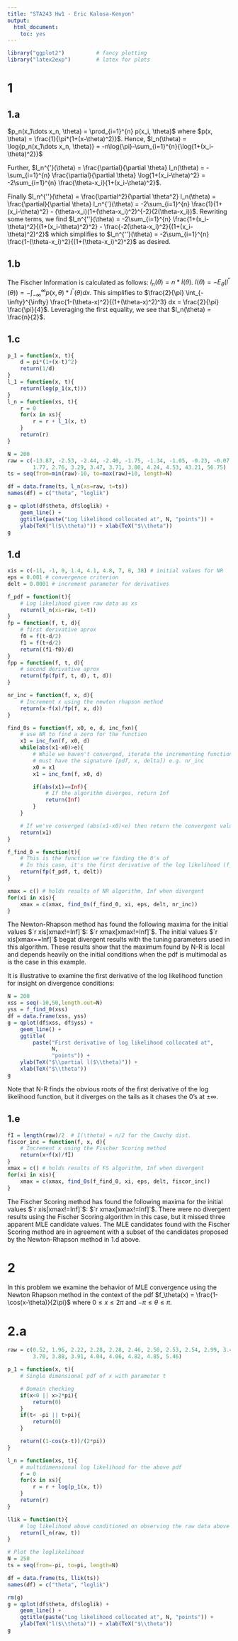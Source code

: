 ```yaml
---
title: "STA243 Hw1 - Eric Kalosa-Kenyon"
output:
  html_document:
    toc: yes
---
```


```r
library("ggplot2")          # fancy plotting
library("latex2exp")        # latex for plots
```

# 1
## 1.a
$p_n(x_1\dots x_n, \theta) = \prod_{i=1}^{n} p(x_i, \theta)$ where
$p(x, \theta) = \frac{1}{\pi*(1+(x-\theta)^2)}$. Hence,
$l_n(\theta) = \log{p_n(x_1\dots x_n, \theta)} =
    -n\log{\pi}-\sum_{i=1}^{n}{\log{1+(x_i-\theta)^2}}$
  
Further, $l_n^{'}(\theta) = \frac{\partial}{\partial \theta} l_n(\theta) =
    -\sum_{i=1}^{n} \frac{\partial}{\partial \theta} \log{1+(x_i-\theta)^2} =
    -2\sum_{i=1}^{n} \frac{\theta-x_i}{1+(x_i-\theta)^2}$.
  
Finally $l_n^{''}(\theta) = \frac{\partial^2}{\partial \theta^2} l_n(\theta) =
    \frac{\partial}{\partial \theta} l_n^{'}(\theta) =
    -2\sum_{i=1}^{n} \frac{1}{1+(x_i-\theta)^2} -
    (\theta-x_i)(1+(\theta-x_i)^2)^{-2}(2(\theta-x_i))$.
Rewriting some terms, we find
$l_n^{''}(\theta) =
    -2\sum_{i=1}^{n} \frac{1+(x_i-\theta)^2}{(1+(x_i-\theta)^2)^2} -
    \frac{-2(\theta-x_i)^2}{(1+(x_i-\theta)^2)^2}$
which simplifies to
$l_n^{''}(\theta) =
    -2\sum_{i=1}^{n} \frac{1-(\theta-x_i)^2}{(1+(\theta-x_i)^2)^2}$ as desired.


## 1.b
The Fischer Information is calculated as follows:
$I_n(\theta) = n*I(\theta)$.
$I(\theta) = -E_\theta(l^{''}(\theta)) =
    -\int_{-\infty}^{\infty} p(x,\theta)*l^{''}(\theta) dx$. This simplifies to
$\frac{2}{\pi} \int_{-\infty}^{\infty}
    \frac{1-(\theta-x)^2}{(1+(\theta-x)^2)^3} dx = \frac{2}{\pi} \frac{\pi}{4}$.
Leveraging the first equality, we see that $I_n(\theta) = \frac{n}{2}$.

## 1.c
```r
p_1 = function(x, t){
    d = pi*(1+(x-t)^2)
    return(1/d)
}
l_1 = function(x, t){
    return(log(p_1(x,t)))
}
l_n = function(xs, t){
    r = 0
    for(x in xs){
        r = r + l_1(x, t)
    }
    return(r)
}

N = 200
raw = c(-13.87, -2.53, -2.44, -2.40, -1.75, -1.34, -1.05, -0.23, -0.07, 0.27,
        1.77, 2.76, 3.29, 3.47, 3.71, 3.80, 4.24, 4.53, 43.21, 56.75)
ts = seq(from=min(raw)-10, to=max(raw)+10, length=N)

df = data.frame(ts, l_n(xs=raw, t=ts))
names(df) = c("theta", "loglik")

g = qplot(df$theta, df$loglik) +
    geom_line() +
    ggtitle(paste("Log likelihood collocated at", N, "points")) +
    ylab(TeX("l($\\theta)")) + xlab(TeX("$\\theta"))
g
```

## 1.d
```r
xis = c(-11, -1, 0, 1.4, 4.1, 4.8, 7, 8, 38) # initial values for NR
eps = 0.001 # convergence criterion
delt = 0.0001 # increment parameter for derivatives

f_pdf = function(t){
    # Log likelihood given raw data as xs
    return(l_n(xs=raw, t=t))
}
fp = function(f, t, d){
    # first derivative aprox
    f0 = f(t-d/2)
    f1 = f(t+d/2)
    return((f1-f0)/d)
}
fpp = function(f, t, d){
    # second derivative aprox
    return(fp(fp(f, t, d), t, d))
}

nr_inc = function(f, x, d){
    # Increment x using the newton rhapson method
    return(x-f(x)/fp(f, x, d))
}

find_0s = function(f, x0, e, d, inc_fxn){
    # use NR to find a zero for the function
    x1 = inc_fxn(f, x0, d)
    while(abs(x1-x0)>e){
        # While we haven't converged, iterate the incrementing function (which
        # must have the signature [pdf, x, delta]) e.g. nr_inc
        x0 = x1
        x1 = inc_fxn(f, x0, d)

        if(abs(x1)==Inf){
            # If the algorithm diverges, return Inf
            return(Inf)
        }
    }

    # If we've converged (abs(x1-x0)<e) then return the convergent value
    return(x1)
}

f_find_0 = function(t){
    # This is the function we're finding the 0's of
    # In this case, it's the first derivative of the log likelihood (f_pdf)
    return(fp(f_pdf, t, delt))
}

xmax = c() # holds results of NR algorithm, Inf when divergent
for(xi in xis){
    xmax = c(xmax, find_0s(f_find_0, xi, eps, delt, nr_inc))
}
```

The Newton-Rhapson method has found the following maxima for the initial values
$`r xis[xmax!=Inf]`$: $`r xmax[xmax!=Inf]`$.
The initial values $`r xis[xmax==Inf]`$ begat divergent results with the tuning
parameters used in this algorithm. These results show that the maximum found by
N-R is local and depends heavily on the initial conditions when the pdf is
multimodal as is the case in this example.

It is illustrative to examine the first derivative of the log likelihood
function for insight on divergence conditions:
```r
N = 200
xss = seq(-10,50,length.out=N)
yss = f_find_0(xss)
df = data.frame(xss, yss)
g = qplot(df$xss, df$yss) +
    geom_line() +
    ggtitle(
        paste("First derivative of log likelihood collocated at",
              N,
              "points")) +
    ylab(TeX("$\\partial l($\\theta)")) +
    xlab(TeX("$\\theta"))
g
```

Note that N-R finds the obvious roots of the first derivative of the log
likelihood function, but it diverges on the tails as it chases the 0's at
$\pm\infty$.

## 1.e
```r
fI = length(raw)/2  # I(\theta) = n/2 for the Cauchy dist.
fiscor_inc = function(f, x, d){
    # Increment x using the Fischer Scoring method
    return(x+f(x)/fI)
}
xmax = c() # holds results of FS algorithm, Inf when divergent
for(xi in xis){
    xmax = c(xmax, find_0s(f_find_0, xi, eps, delt, fiscor_inc))
}
```

The Fischer Scoring method has found the following maxima for the initial values
$`r xis[xmax!=Inf]`$: $`r xmax[xmax!=Inf]`$.
There were no divergent results using the Fischer Scoring algorithm in this
case, but it missed three apparent MLE candidate values. The MLE candidates
found with the Fischer Scoring method are in agreement with a subset of the
candidates proposed by the Newton-Rhapson method in 1.d above.


# 2
In this problem we examine the behavior of MLE convergence using the Newton
Rhapson method in the context of the pdf
$f_\theta(x) = \frac{1-\cos(x-\theta)}{2\pi}$ where
$0\le x \le 2\pi$ and $-\pi\le\theta\le\pi$.

# 2.a
```r
raw = c(0.52, 1.96, 2.22, 2.28, 2.28, 2.46, 2.50, 2.53, 2.54, 2.99, 3.47, 3.53,
        3.70, 3.88, 3.91, 4.04, 4.06, 4.82, 4.85, 5.46)

p_1 = function(x, t){
    # Single dimensional pdf of x with parameter t

    # Domain checking
    if(x<0 || x>2*pi){
        return(0)
    }
    if(t< -pi || t>pi){
        return(0)
    }

    return((1-cos(x-t))/(2*pi))
}

l_n = function(xs, t){
    # multidimensional log likelihood for the above pdf
    r = 0
    for(x in xs){
        r = r + log(p_1(x, t))
    }
    return(r)
}

llik = function(t){
    # log likelihood above conditioned on observing the raw data above
    return(l_n(raw, t))
}

# Plot the loglikelihood
N = 250
ts = seq(from=-pi, to=pi, length=N)

df = data.frame(ts, llik(ts))
names(df) = c("theta", "loglik")

rm(g)
g = qplot(df$theta, df$loglik) +
    geom_line() +
    ggtitle(paste("Log likelihood collocated at", N, "points")) +
    ylab(TeX("l($\\theta)")) + xlab(TeX("$\\theta"))
g
```
